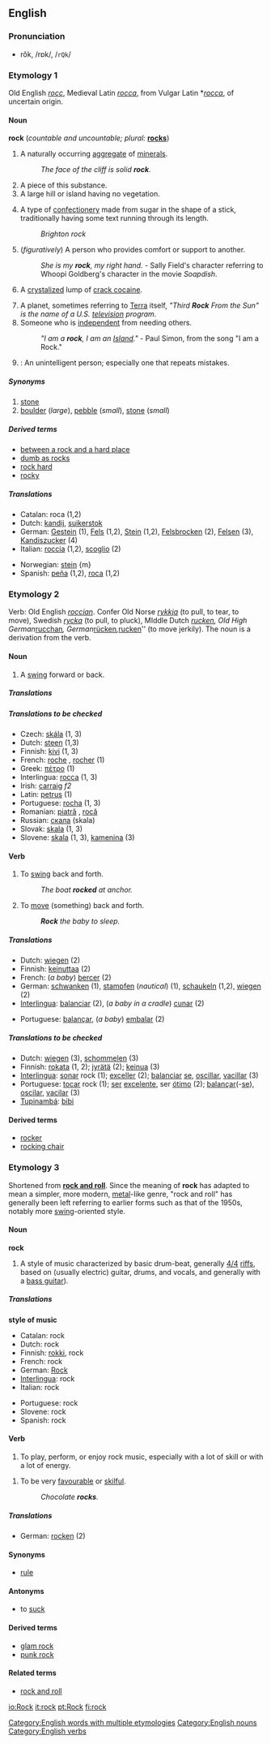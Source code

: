 ==English==

===Pronunciation===
*rŏk, /rɒk/, /<tt>rQk</tt>/

===Etymology 1===
Old English ''[[rocc]]'', Medieval Latin ''[[rocca#Medieval Latin|rocca]]'', from Vulgar Latin *''[[rocca#Vulgar Latin|rocca]]'', of uncertain origin.

====Noun====
'''rock'''  (''countable and uncountable; plural:'' '''[[rocks]]''')

# {{uncountable}} A naturally occurring [[aggregate]] of [[mineral]]s.
#:''The face of the cliff is solid '''rock'''.''
# A piece of this substance.
# A large hill or island having no vegetation.
# {{UK}} A type of [[confectionery]] made from sugar in the shape of a stick, traditionally having some text running through its length.
#:''Brighton rock''
# (''figuratively'') A person who provides comfort or support to another.
#:''She is my '''rock''', my right hand.'' - Sally Field's character referring to Whoopi Goldberg's character in the movie ''Soapdish''.
# {{US}} {{slang}} A [[crystalize]]d lump of [[crack cocaine]].
# A planet, sometimes referring to [[Terra]] itself, ''"Third '''Rock''' From the Sun" is the name of a U.S. [[television]] program.''
# Someone who is [[independent]] from needing others.
#:''"I am a '''rock''', I am an [[Island]]."'' - Paul Simon, from the song "I am a Rock."
# {{US}} {{slang}}: An unintelligent person; especially one that repeats mistakes.

=====Synonyms=====
# [[stone]]
# [[boulder]] (''large''), [[pebble]] (''small''), [[stone]] (''small'')

=====Derived terms=====
* [[between a rock and a hard place]]
* [[dumb as rocks]]
* [[rock hard]]
* [[rocky]]

=====Translations=====
{{Top}}
*Catalan: roca (1,2) {{f}}
*Dutch: [[kandij]], [[suikerstok]]
*German: [[Gestein]] {{n}} (1), [[Fels]] {{m}} (1,2), [[Stein]] {{m}} (1,2), [[Felsbrocken]] {{m}} (2), [[Felsen]] {{m}} (3), [[Kandiszucker]] {{m}} (4)
*Italian: [[roccia]] {{f}} (1,2), [[scoglio]] {{m}} (2)
{{Mid}}
*Norwegian: [[stein]] {m}
*Spanish: [[peña]] {{f}} (1,2), [[roca]] {{f}} (1,2)
{{Bottom}}

===Etymology 2===
Verb: Old English ''[[roccian]]''. Confer Old Norse ''[[rykkja]]'' (to pull, to tear, to move), Swedish ''[[rycka]]'' (to pull, to pluck), MIddle Dutch ''[[rucken#Middle Dutch|rucken]], Old High German ''[[rucchan]]'', German ''[[rücken]]'', ''[[rucken#German|rucken]]'' (to move jerkily).
The noun is a derivation from the verb.

====Noun====
{{en-noun-reg}}

# A [[swing]] forward or back.

=====Translations=====
{{Top}}
{{Mid}}
{{Bottom}}

=====Translations to be checked=====
<!--Remove this section once all of the translations below have been moved into the tables above.-->
{{checktrans}}

*Czech: [[skála]] {{f}} (1, 3)
*Dutch: [[steen]] {{m}} (1,3)
*Finnish: [[kivi]] (1, 3)
*French: [[roche]] {{f}}, [[rocher]] {{m}} (1)
*Greek: [[πέτρο]] (1)
*Interlingua: [[rocca]] (1, 3)
*Irish: [[carraig]] ''f2''
*Latin: [[petrus]] (1)<!--this must be modern Latin:, rock (2)-->
*Portuguese: [[rocha]] {{f}} (1, 3)
*Romanian: [[piatră]] {{f}}, [[rocă]] {{f}}
*Russian: [[скала]] {{f}} (skala)
*Slovak: [[skala#Slovak|skala]] {{f}} (1, 3)
*Slovene: [[skala]] {{f}} (1, 3), [[kamenina]] {{f}} (3)

====Verb====
{{en-infl-reg-consonant|rock||}}

# {{intransitive}} To [[swing]] back and forth.
#:''The boat '''rocked''' at anchor.''
# {{transitive}} To [[move]] (something) back and forth.
#:'''''Rock''' the baby to sleep.''

=====Translations=====
{{Top}}
*Dutch: [[wiegen]] (2)
*Finnish: [[keinuttaa]] (2)
*French: (''a baby'') [[bercer]] (2)
*German: [[schwanken]] (1), [[stampfen]] (''nautical'') (1), [[schaukeln]] (1,2), [[wiegen]] (2)
*[[Interlingua]]: [[balanciar]] (2), (''a baby in a cradle'') [[cunar]] (2)
{{Mid}}
*Portuguese: [[balançar]], (''a baby'') [[embalar]] (2)
{{Bottom}}

=====Translations to be checked=====
<!--Remove this section once all of the translations below have been moved into the tables above.-->
{{checktrans}}

*Dutch: [[wiegen]] (3), [[schommelen]] (3)
*Finnish: [[rokata]] (1, 2); [[jyrätä]] (2); [[keinua]] (3)
*[[Interlingua]]: [[sonar]] rock (1); [[exceller]] (2); [[balanciar]] [[se]], [[oscillar]], [[vacillar]] (3)
*Portuguese: [[tocar]] rock (1); [[ser]] [[excelente]], ser [[ótimo]] (2); [[balançar]](-[[se]]), [[oscilar]], [[vacilar]] (3)
*[[Tupinambá]]: [[bibi]]

====Derived terms====
*[[rocker]]
*[[rocking chair]]

===Etymology 3===
Shortened from '''[[rock and roll]]'''.  Since the meaning of '''rock''' has adapted to mean a simpler, more modern, [[metal]]-like genre, "rock and roll" has generally been left referring to earlier forms such as that of the 1950s, notably more [[swing]]-oriented style.

====Noun====
'''rock''' {{uncountable}}

# A style of music characterized by basic drum-beat, generally [[4/4]] [[riff]]s, based on (usually electric) guitar, drums, and vocals, and generally with a [[bass guitar]]).

=====Translations=====
'''style of music'''
{{Top}}
*Catalan: rock
*Dutch: rock {{m}}
*Finnish: [[rokki]], rock
*French: rock {{m}}
*German: [[Rock]] {{m}}
*[[Interlingua]]: rock
*Italian: rock {{m}}
{{Mid}}
*Portuguese: rock {{m}}
*Slovene: rock {{m}}
*Spanish: rock {{m}}
{{Bottom}}

====Verb====
{{en-infl-reg-consonant|rock||}}

# {{intransitive}} To play, perform, or enjoy rock music, especially with a lot of skill or with a lot of energy.
<!--Does the following meaning really belong under this etymology?-->
# {{intransitive}} {{slang}} To be very [[favourable]] or [[skilful]].
#:''Chocolate '''rocks'''.''

=====Translations=====
{{Top}}
*German: [[rocken]] (2)
{{Mid}}
{{Bottom}}

====Synonyms====
*[[rule]]

====Antonyms====
* to [[suck]]

====Derived terms====
*[[glam rock]]
*[[punk rock]]

====Related terms====
*[[rock and roll]]

[[Category:English words with multiple etymologies]]
[[Category:English nouns]]
[[Category:English verbs]]

[[io:Rock]]
[[it:rock]]
[[pt:Rock]]
[[fi:rock]]